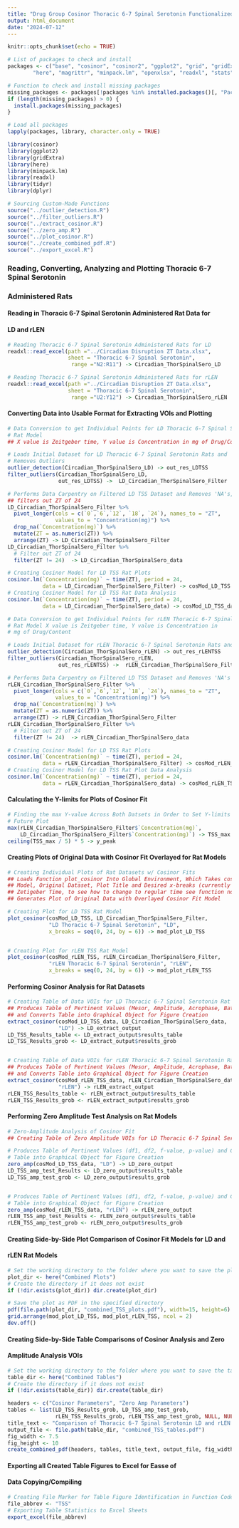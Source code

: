 ```yaml
---
title: "Drug Group Cosinor Thoracic 6-7 Spinal Serotonin Functionalized"
output: html_document
date: "2024-07-12"
---
```


```r
knitr::opts_chunk$set(echo = TRUE)

# List of packages to check and install
packages <- c("base", "cosinor", "cosinor2", "ggplot2", "grid", "gridExtra",
        "here", "magrittr", "minpack.lm", "openxlsx", "readxl", "stats", "tidyr", "dplyr")

# Function to check and install missing packages
missing_packages <- packages[!packages %in% installed.packages()[, "Package"]]
if (length(missing_packages) > 0) {
  install.packages(missing_packages)
}

# Load all packages
lapply(packages, library, character.only = TRUE)

library(cosinor)
library(ggplot2)
library(gridExtra)
library(here)
library(minpack.lm)
library(readxl)
library(tidyr)
library(dplyr)
```


```r
# Sourcing Custom-Made Functions
source("../outlier_detection.R")
source("../filter_outliers.R")
source("../extract_cosinor.R")
source("../zero_amp.R")
source("../plot_cosinor.R")
source("../create_combined_pdf.R")
source("../export_excel.R")
```


### Reading, Converting, Analyzing and Plotting Thoracic 6-7 Spinal Serotonin 
### Administered Rats 
#### Reading in Thoracic 6-7 Spinal Serotonin Administered Rat Data for 
#### LD and rLEN
```r
# Reading Thoracic 6-7 Spinal Serotonin Administered Rats for LD
readxl::read_excel(path ="../Circadian Disruption ZT Data.xlsx",
                   sheet = "Thoracic 6-7 Spinal Serotonin",
                    range ="N2:R11") -> Circadian_ThorSpinalSero_LD

# Reading Thoracic 6-7 Spinal Serotonin Administered Rats for rLEN
readxl::read_excel(path ="../Circadian Disruption ZT Data.xlsx",
                   sheet = "Thoracic 6-7 Spinal Serotonin",
                    range ="U2:Y12") -> Circadian_ThorSpinalSero_rLEN
```


#### Converting Data into Usable Format for Extracting VOIs and Plotting
```r
# Data Conversion to get Individual Points for LD Thoracic 6-7 Spinal Serotonin 
# Rat Model
## X value is Zeitgeber time, Y value is Concentration in mg of Drug/Content

# Loads Initial Dataset for LD Thoracic 6-7 Spinal Serotonin Rats and 
# Removes Outliers
outlier_detection(Circadian_ThorSpinalSero_LD) -> out_res_LDTSS
filter_outliers(Circadian_ThorSpinalSero_LD, 
                out_res_LDTSS) ->  LD_Circadian_ThorSpinalSero_Filter

# Performs Data Carpentry on Filtered LD TSS Dataset and Removes 'NA's,
## filters out ZT of 24
LD_Circadian_ThorSpinalSero_Filter %>%
  pivot_longer(cols = c(`0`,`6`,`12`, `18`, `24`), names_to = "ZT", 
               values_to = "Concentration(mg)") %>%
  drop_na(`Concentration(mg)`) %>%
  mutate(ZT = as.numeric(ZT)) %>%
  arrange(ZT) -> LD_Circadian_ThorSpinalSero_Filter
LD_Circadian_ThorSpinalSero_Filter %>%
  # Filter out ZT of 24
  filter(ZT != 24)  -> LD_Circadian_ThorSpinalSero_data

# Creating Cosinor Model for LD TSS Rat Plots
cosinor.lm(`Concentration(mg)` ~ time(ZT), period = 24,
           data = LD_Circadian_ThorSpinalSero_Filter) -> cosMod_LD_TSS
# Creating Cosinor Model for LD TSS Rat Data Analysis
cosinor.lm(`Concentration(mg)` ~ time(ZT), period = 24,
           data = LD_Circadian_ThorSpinalSero_data) -> cosMod_LD_TSS_data
```

```r
# Data Conversion to get Individual Points for rLEN Thoracic 6-7 Spinal Serotonin 
# Rat Model X value is Zeitgeber time, Y value is Concentration in 
# mg of Drug/Content

# Loads Initial Dataset for rLEN Thoracic 6-7 Spinal Serotonin Rats and Removes Outliers
outlier_detection(Circadian_ThorSpinalSero_rLEN) -> out_res_rLENTSS
filter_outliers(Circadian_ThorSpinalSero_rLEN, 
                out_res_rLENTSS) ->  rLEN_Circadian_ThorSpinalSero_Filter

# Performs Data Carpentry on Filtered LD TSS Dataset and Removes 'NA's
rLEN_Circadian_ThorSpinalSero_Filter %>%
  pivot_longer(cols = c(`0`,`6`,`12`, `18`, `24`), names_to = "ZT", 
               values_to = "Concentration(mg)") %>%
  drop_na(`Concentration(mg)`) %>%
  mutate(ZT = as.numeric(ZT)) %>%
  arrange(ZT) -> rLEN_Circadian_ThorSpinalSero_Filter
rLEN_Circadian_ThorSpinalSero_Filter %>%
  # Filter out ZT of 24
  filter(ZT != 24)  -> rLEN_Circadian_ThorSpinalSero_data

# Creating Cosinor Model for LD TSS Rat Plots
cosinor.lm(`Concentration(mg)` ~ time(ZT), period = 24,
           data = rLEN_Circadian_ThorSpinalSero_Filter) -> cosMod_rLEN_TSS
# Creating Cosinor Model for LD TSS Rat Plot Data Analysis
cosinor.lm(`Concentration(mg)` ~ time(ZT), period = 24,
           data = rLEN_Circadian_ThorSpinalSero_data) -> cosMod_rLEN_TSS_data
```


#### Calculating the Y-limits for Plots of Cosinor Fit
```r
# Finding the max Y-value Across Both Datsets in Order to Set Y-limits of 
# Future Plot
max(rLEN_Circadian_ThorSpinalSero_Filter$`Concentration(mg)`, 
    LD_Circadian_ThorSpinalSero_Filter$`Concentration(mg)`) -> TSS_max
ceiling(TSS_max / 5) * 5 -> y_peak
```


#### Creating Plots of Original Data with Cosinor Fit Overlayed for Rat Models
```r
# Creating Individual Plots of Rat Datasets w/ Cosinor Fits
## Loads Function plot_cosinor Into Global Environment, Which Takes cosMod 
## Model, Original Dataset, Plot Title and Desired x-breaks (currently set for
## Zetigeber Time, to see how to change to regular time see function notes) and
## Generates Plot of Original Data with Overlayed Cosinor Fit Model

# Creating Plot for LD TSS Rat Model
plot_cosinor(cosMod_LD_TSS, LD_Circadian_ThorSpinalSero_Filter, 
             "LD Thoracic 6-7 Spinal Serotonin", "LD",
             x_breaks = seq(0, 24, by = 6)) -> mod_plot_LD_TSS


# Creating Plot for rLEN TSS Rat Model
plot_cosinor(cosMod_rLEN_TSS, rLEN_Circadian_ThorSpinalSero_Filter, 
             "rLEN Thoracic 6-7 Spinal Serotonin", "rLEN",
             x_breaks = seq(0, 24, by = 6)) -> mod_plot_rLEN_TSS
```


#### Performing Cosinor Analysis for Rat Datasets
```r
# Creating Table of Data VOIs for LD Thoracic 6-7 Spinal Serotonin Rat Model
## Produces Table of Pertinent Values (Mesor, Amplitude, Acrophase, Bathyphase)
## and Converts Table into Graphical Object for Figure Creation
extract_cosinor(cosMod_LD_TSS_data, LD_Circadian_ThorSpinalSero_data,
                "LD") -> LD_extract_output
LD_TSS_Results_table <- LD_extract_output$results_table
LD_TSS_Results_grob <- LD_extract_output$results_grob


# Creating Table of Data VOIs for rLEN Thoracic 6-7 Spinal Serotonin Rat Model
## Produces Table of Pertinent Values (Mesor, Amplitude, Acrophase, Bathyphase)
## and Converts Table into Graphical Object for Figure Creation
extract_cosinor(cosMod_rLEN_TSS_data, rLEN_Circadian_ThorSpinalSero_data,
                "rLEN") -> rLEN_extract_output
rLEN_TSS_Results_table <- rLEN_extract_output$results_table
rLEN_TSS_Results_grob <- rLEN_extract_output$results_grob
```


#### Performing Zero Amplitude Test Analysis on Rat Models
```r
# Zero-Amplitude Analysis of Cosinor Fit
## Creating Table of Zero Amplitude VOIs for LD Thoracic 6-7 Spinal Serotonin Rat Model

# Produces Table of Pertinent Values (df1, df2, f-value, p-value) and Converts 
# Table into Graphical Object for Figure Creation
zero_amp(cosMod_LD_TSS_data, "LD") -> LD_zero_output
LD_TSS_amp_test_Results <- LD_zero_output$results_table
LD_TSS_amp_test_grob <- LD_zero_output$results_grob


# Produces Table of Pertinent Values (df1, df2, f-value, p-value) and Converts 
# Table into Graphical Object for Figure Creation
zero_amp(cosMod_rLEN_TSS_data, "rLEN") -> rLEN_zero_output
rLEN_TSS_amp_test_Results <- rLEN_zero_output$results_table
rLEN_TSS_amp_test_grob <- rLEN_zero_output$results_grob
```


#### Creating Side-by-Side Plot Comparison of Cosinor Fit Models for LD and 
#### rLEN Rat Models
```r
# Set the working directory to the folder where you want to save the plot
plot_dir <- here("Combined Plots")
# Create the directory if it does not exist
if (!dir.exists(plot_dir)) dir.create(plot_dir)  

# Save the plot as PDF in the specified directory
pdf(file.path(plot_dir, "combined_TSS_plots.pdf"), width=15, height=6)
grid.arrange(mod_plot_LD_TSS, mod_plot_rLEN_TSS, ncol = 2)
dev.off()
```


#### Creating Side-by-Side Table Comparisons of Cosinor Analysis and Zero
#### Amplitude Analysis VOIs
```r
# Set the working directory to the folder where you want to save the tables
table_dir <- here("Combined Tables")
# Create the directory if it does not exist
if (!dir.exists(table_dir)) dir.create(table_dir)  

headers <- c("Cosinor Parameters", "Zero Amp Parameters")
tables <- list(LD_TSS_Results_grob, LD_TSS_amp_test_grob, 
               rLEN_TSS_Results_grob, rLEN_TSS_amp_test_grob, NULL, NULL)
title_text <- "Comparison of Thoracic 6-7 Spinal Serotonin LD and rLEN Circadian Disruption Values"
output_file <- file.path(table_dir, "combined_TSS_tables.pdf")
fig_width <- 7.5
fig_height <- 10
create_combined_pdf(headers, tables, title_text, output_file, fig_width, fig_height)
```


#### Exporting all Created Table Figures to Excel for Easse of
#### Data Copying/Compiling
```r
# Creating File Marker for Table Figure Identification in Function Code
file_abbrev <- "TSS"
# Exporting Table Statistics to Excel Sheets
export_excel(file_abbrev)
```